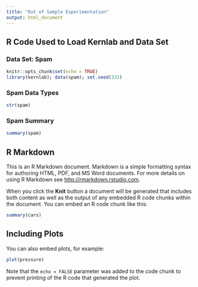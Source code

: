 ```yaml
---
title: "Out of Sample Experimentation"
output: html_document
---
```


## R Code Used to Load Kernlab and Data Set
### Data Set: Spam

```r
knitr::opts_chunk$set(echo = TRUE)
library(kernlab); data(spam); set.seed(333)

```
### Spam Data Types
```r
str(spam)
```

### Spam Summary
```r
summary(spam)
```

## R Markdown

This is an R Markdown document. Markdown is a simple formatting syntax for authoring HTML, PDF, and MS Word documents. For more details on using R Markdown see <http://rmarkdown.rstudio.com>.

When you click the **Knit** button a document will be generated that includes both content as well as the output of any embedded R code chunks within the document. You can embed an R code chunk like this:

```r
summary(cars)
```

## Including Plots

You can also embed plots, for example:

```r
plot(pressure)
```

Note that the `echo = FALSE` parameter was added to the code chunk to prevent printing of the R code that generated the plot.
